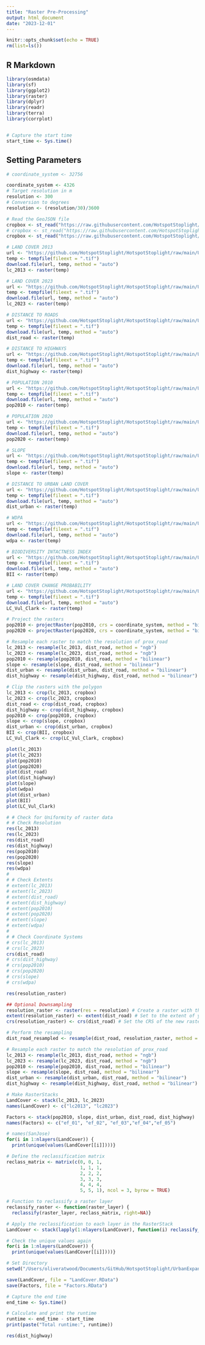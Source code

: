 ```yaml
---
title: "Raster Pre-Processing"
output: html_document
date: "2023-12-01"
---
```


```r
knitr::opts_chunk$set(echo = TRUE)
rm(list=ls())
```

## R Markdown

```r
library(osmdata)
library(sf)
library(ggplot2)
library(raster)
library(dplyr)
library(readr)
library(terra)
library(corrplot)


# Capture the start time
start_time <- Sys.time()
```

## Setting Parameters
```r
# coordinate_system <- 32756

coordinate_system <- 4326
# Target resolution in m
resolution <- 300
# Conversion to degrees
resolution <- (resolution/30)/3600

```

```r
# Read the GeoJSON file
cropbox <- st_read("https://raw.githubusercontent.com/HotspotStoplight/HotspotStoplight/main/CropBoxes/CR_Crop2.geojson")
# cropbox <- st_read("https://raw.githubusercontent.com/HotspotStoplight/HotspotStoplight/main/CropBoxes/CR_Crop5b.geojson")
cropbox <- st_read("https://raw.githubusercontent.com/HotspotStoplight/HotspotStoplight/main/CropBoxes/CR_Crop5.geojson")

# LAND COVER 2013
url <- "https://github.com/HotspotStoplight/HotspotStoplight/raw/main/UrbanExpansion/data/Landcover_2013.tif"
temp <- tempfile(fileext = ".tif")
download.file(url, temp, method = "auto")
lc_2013 <- raster(temp)

# LAND COVER 2023
url <- "https://github.com/HotspotStoplight/HotspotStoplight/raw/main/UrbanExpansion/data/Landcover_2023.tif"
temp <- tempfile(fileext = ".tif")
download.file(url, temp, method = "auto")
lc_2023 <- raster(temp)

# DISTANCE TO ROADS
url <- "https://github.com/HotspotStoplight/HotspotStoplight/raw/main/UrbanExpansion/data/roads_proximity.tif"
temp <- tempfile(fileext = ".tif")
download.file(url, temp, method = "auto")
dist_road <- raster(temp)

# DISTANCE TO HIGHWAYS
url <- "https://github.com/HotspotStoplight/HotspotStoplight/raw/main/UrbanExpansion/data/highway_proximity.tif"
temp <- tempfile(fileext = ".tif")
download.file(url, temp, method = "auto")
dist_highway <- raster(temp)

# POPULATION 2010
url <- "https://github.com/HotspotStoplight/HotspotStoplight/raw/main/UrbanExpansion/data/Pop_2010_Crop4.tif"
temp <- tempfile(fileext = ".tif")
download.file(url, temp, method = "auto")
pop2010 <- raster(temp)

# POPULATION 2020
url <- "https://github.com/HotspotStoplight/HotspotStoplight/raw/main/UrbanExpansion/data/Pop_2020_Crop4.tif"
temp <- tempfile(fileext = ".tif")
download.file(url, temp, method = "auto")
pop2020 <- raster(temp)

# SLOPE
url <- "https://github.com/HotspotStoplight/HotspotStoplight/raw/main/UrbanExpansion/data/Slope.tif"
temp <- tempfile(fileext = ".tif")
download.file(url, temp, method = "auto")
slope <- raster(temp)

# DISTANCE TO URBAN LAND COVER
url <- "https://github.com/HotspotStoplight/HotspotStoplight/raw/main/UrbanExpansion/data/dist2urban.tif"
temp <- tempfile(fileext = ".tif")
download.file(url, temp, method = "auto")
dist_urban <- raster(temp)

# WDPA
url <- "https://github.com/HotspotStoplight/HotspotStoplight/raw/main/UrbanExpansion/data/wdpa.tif"
temp <- tempfile(fileext = ".tif")
download.file(url, temp, method = "auto")
wdpa <- raster(temp)

# BIODIVERSITY INTACTNESS INDEX
url <- "https://github.com/HotspotStoplight/HotspotStoplight/raw/main/UrbanExpansion/data/BiodiversityIntactnessIndex_2020.tif"
temp <- tempfile(fileext = ".tif")
download.file(url, temp, method = "auto")
BII <- raster(temp)

# LAND COVER CHANGE PROBABILITY
url <- "https://github.com/HotspotStoplight/HotspotStoplight/raw/main/UrbanExpansion/data/Land_Cover_Change_Probs.tif"
temp <- tempfile(fileext = ".tif")
download.file(url, temp, method = "auto")
LC_Vul_Clark <- raster(temp)

```


```r
# Project the rasters
pop2010 <- projectRaster(pop2010, crs = coordinate_system, method = "bilinear")
pop2020 <- projectRaster(pop2020, crs = coordinate_system, method = "bilinear")

```

```r
# Resample each raster to match the resolution of prox_road
lc_2013 <- resample(lc_2013, dist_road, method = "ngb")
lc_2023 <- resample(lc_2023, dist_road, method = "ngb")
pop2010 <- resample(pop2010, dist_road, method = "bilinear")
slope <- resample(slope, dist_road, method = "bilinear")
dist_urban <- resample(dist_urban, dist_road, method = "bilinear")
dist_highway <- resample(dist_highway, dist_road, method = "bilinear")

```


```r
# Clip the rasters with the polygon
lc_2013 <- crop(lc_2013, cropbox)
lc_2023 <- crop(lc_2023, cropbox)
dist_road <- crop(dist_road, cropbox)
dist_highway <- crop(dist_highway, cropbox)
pop2010 <- crop(pop2010, cropbox)
slope <- crop(slope, cropbox)
dist_urban <- crop(dist_urban, cropbox)
BII <- crop(BII, cropbox)
LC_Vul_Clark <- crop(LC_Vul_Clark, cropbox)
```

```r
plot(lc_2013)
plot(lc_2023)
plot(pop2010)
plot(pop2020)
plot(dist_road)
plot(dist_highway)
plot(slope)
plot(wdpa)
plot(dist_urban)
plot(BII)
plot(LC_Vul_Clark)
```

```r
# # Check for Uniformity of raster data
# # Check Resolution
res(lc_2013)
res(lc_2023)
res(dist_road)
res(dist_highway)
res(pop2010)
res(pop2020)
res(slope)
res(wdpa)
# 
# # Check Extents
# extent(lc_2013)
# extent(lc_2023)
# extent(dist_road)
# extent(dist_highway)
# extent(pop2010)
# extent(pop2020)
# extent(slope)
# extent(wdpa)
# 
# # Check Coordinate Systems
# crs(lc_2013)
# crs(lc_2023)
crs(dist_road)
# crs(dist_highway)
# crs(pop2010)
# crs(pop2020)
# crs(slope)
# crs(wdpa)

```
```r
res(resolution_raster)
```

```r
## Optional Downsampling
resolution_raster <- raster(res = resolution) # Create a raster with the desired resolution
extent(resolution_raster) <- extent(dist_road) # Set to the extent of your original raster
crs(resolution_raster) <- crs(dist_road) # Set the CRS of the new raster to match the CRS of the original raster

# Perform the resampling
dist_road_resampled <- resample(dist_road, resolution_raster, method = "bilinear")

# Resample each raster to match the resolution of prox_road
lc_2013 <- resample(lc_2013, dist_road, method = "ngb")
lc_2023 <- resample(lc_2023, dist_road, method = "ngb")
pop2010 <- resample(pop2010, dist_road, method = "bilinear")
slope <- resample(slope, dist_road, method = "bilinear")
dist_urban <- resample(dist_urban, dist_road, method = "bilinear")
dist_highway <- resample(dist_highway, dist_road, method = "bilinear")
```


```r
# Make RasterStacks
LandCover <- stack(lc_2013, lc_2023)
names(LandCover) <- c("lc2013", "lc2023")

Factors <- stack(pop2010, slope, dist_urban, dist_road, dist_highway)
names(Factors) <- c("ef_01", "ef_02", "ef_03","ef_04","ef_05")

# names(SanJose)
for(i in 1:nlayers(LandCover)) {
  print(unique(values(LandCover[[i]])))}

# Define the reclassification matrix
reclass_matrix <- matrix(c(0, 0, 1,
                           1, 1, 1,
                           2, 2, 2,
                           3, 3, 3,
                           4, 4, 4,
                           5, 5, 1), ncol = 3, byrow = TRUE)

# Function to reclassify a raster layer
reclassify_raster <- function(raster_layer) {
  reclassify(raster_layer, reclass_matrix, right=NA)}

# Apply the reclassification to each layer in the RasterStack
LandCover <- stack(lapply(1:nlayers(LandCover), function(i) reclassify_raster(LandCover[[i]])))

# Check the unique values again
for(i in 1:nlayers(LandCover)) {
  print(unique(values(LandCover[[i]])))}
```

```r
# Set Directory
setwd("/Users/oliveratwood/Documents/GitHub/HotspotStoplight/UrbanExpansion/data")

save(LandCover, file = "LandCover.RData")
save(Factors, file = "Factors.RData")

```


```r
# Capture the end time
end_time <- Sys.time()

# Calculate and print the runtime
runtime <- end_time - start_time
print(paste("Total runtime:", runtime))
```

```r
res(dist_highway)
```

